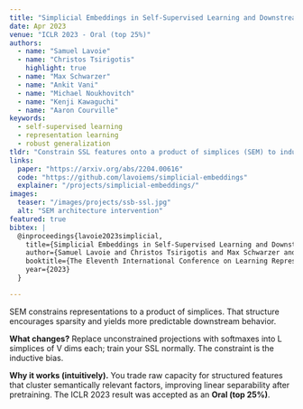 ```yaml
---
title: "Simplicial Embeddings in Self-Supervised Learning and Downstream Classification"
date: Apr 2023
venue: "ICLR 2023 - Oral (top 25%)"
authors:
  - name: "Samuel Lavoie"
  - name: "Christos Tsirigotis"
    highlight: true
  - name: "Max Schwarzer"
  - name: "Ankit Vani"
  - name: "Michael Noukhovitch"
  - name: "Kenji Kawaguchi"
  - name: "Aaron Courville"
keywords:
  - self-supervised learning
  - representation learning
  - robust generalization
tldr: "Constrain SSL features onto a product of simplices (SEM) to induce structured sparsity and better downstream generalization by **+4-5% accuracy** in downstream image classification tasks."
links:
  paper: "https://arxiv.org/abs/2204.00616"
  code: "https://github.com/lavoiems/simplicial-embeddings"
  explainer: "/projects/simplicial-embeddings/"
images:
  teaser: "/images/projects/ssb-ssl.jpg"
  alt: "SEM architecture intervention"
featured: true
bibtex: |
  @inproceedings{lavoie2023simplicial,
    title={Simplicial Embeddings in Self-Supervised Learning and Downstream Classification},
    author={Samuel Lavoie and Christos Tsirigotis and Max Schwarzer and Ankit Vani and Michael Noukhovitch and Kenji Kawaguchi and Aaron Courville},
    booktitle={The Eleventh International Conference on Learning Representations },
    year={2023}
  }

---
```


SEM constrains representations to a product of simplices. That structure encourages sparsity and yields more predictable downstream behavior.

**What changes?** Replace unconstrained projections with softmaxes into L simplices of V dims each; train your SSL normally. The constraint is the inductive bias.

**Why it works (intuitively).** You trade raw capacity for structured features that cluster semantically relevant factors, improving linear separability after pretraining. The ICLR 2023 result was accepted as an **Oral (top 25%)**.
